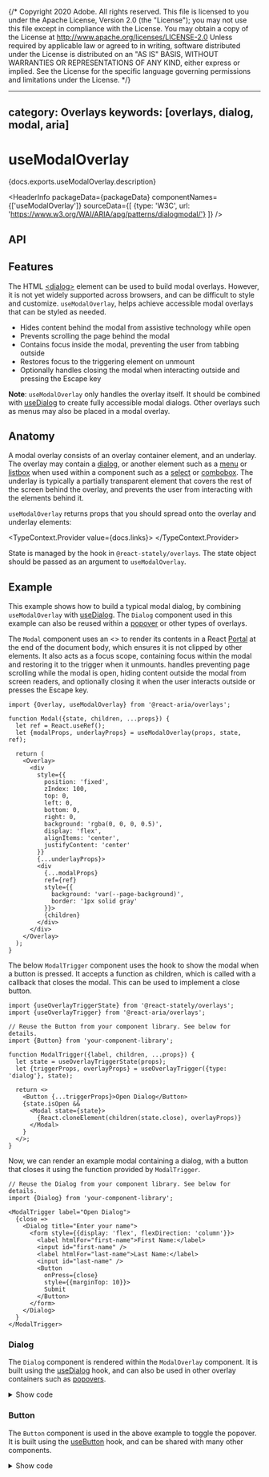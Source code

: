 {/* Copyright 2020 Adobe. All rights reserved.
This file is licensed to you under the Apache License, Version 2.0 (the "License");
you may not use this file except in compliance with the License. You may obtain a copy
of the License at http://www.apache.org/licenses/LICENSE-2.0
Unless required by applicable law or agreed to in writing, software distributed under
the License is distributed on an "AS IS" BASIS, WITHOUT WARRANTIES OR REPRESENTATIONS
OF ANY KIND, either express or implied. See the License for the specific language
governing permissions and limitations under the License. */}



---
category: Overlays
keywords: [overlays, dialog, modal, aria]
---

# useModalOverlay

<PageDescription>{docs.exports.useModalOverlay.description}</PageDescription>

<HeaderInfo
  packageData={packageData}
  componentNames={['useModalOverlay']}
  sourceData={[
    {type: 'W3C', url: 'https://www.w3.org/WAI/ARIA/apg/patterns/dialogmodal/'}
  ]} />

## API

<FunctionAPI function={docs.exports.useModalOverlay} links={docs.links} />

## Features

The HTML [&lt;dialog&gt;](https://developer.mozilla.org/en-US/docs/Web/HTML/Element/dialog) element can be used to build modal overlays. However, it is not yet widely supported across browsers, and can be difficult to style and customize. `useModalOverlay`, helps achieve accessible modal overlays that can be styled as needed.

* Hides content behind the modal from assistive technology while open
* Prevents scrolling the page behind the modal
* Contains focus inside the modal, preventing the user from tabbing outside
* Restores focus to the triggering element on unmount
* Optionally handles closing the modal when interacting outside and pressing the <Keyboard>Escape</Keyboard> key

**Note**: `useModalOverlay` only handles the overlay itself. It should be combined
with [useDialog](useDialog.html) to create fully accessible modal dialogs. Other overlays
such as menus may also be placed in a modal overlay.

## Anatomy

A modal overlay consists of an overlay container element, and an underlay. The overlay may contain a [dialog](useDialog.html), or another element such as a [menu](useMenu.html) or [listbox](useListBox.html) when used within a component such as a [select](useSelect.html) or [combobox](useComboBox.html). The underlay is typically a partially transparent element that covers the rest of the screen behind the overlay, and prevents the user from interacting with the elements behind it.

`useModalOverlay` returns props that you should spread onto the overlay and underlay elements:

<TypeContext.Provider value={docs.links}>
  <InterfaceType properties={docs.links[docs.exports.useModalOverlay.return.id].properties} />
</TypeContext.Provider>

State is managed by the <TypeLink links={statelyDocs.links} type={statelyDocs.exports.useOverlayTriggerState} />
hook in `@react-stately/overlays`. The state object should be passed as an argument to `useModalOverlay`.

## Example

This example shows how to build a typical modal dialog, by combining `useModalOverlay` with [useDialog](useDialog.html). The `Dialog` component used in this example can also be reused within a [popover](usePopover.html) or other types of overlays.

The `Modal` component uses an &lt;<TypeLink links={docs.links} type={docs.exports.Overlay} />&gt; to render its contents in a React [Portal](https://reactjs.org/docs/portals.html) at the end of the document body, which ensures it is not clipped by other elements. It also acts as a focus scope, containing focus within the modal and restoring it to the trigger when it unmounts. <TypeLink links={docs.links} type={docs.exports.useModalOverlay} /> handles preventing page scrolling while the modal is open, hiding content outside the modal from screen readers, and optionally closing it when the user interacts outside or presses the <Keyboard>Escape</Keyboard> key.

```tsx example export=true render=false
import {Overlay, useModalOverlay} from '@react-aria/overlays';

function Modal({state, children, ...props}) {
  let ref = React.useRef();
  let {modalProps, underlayProps} = useModalOverlay(props, state, ref);

  return (
    <Overlay>
      <div
        style={{
          position: 'fixed',
          zIndex: 100,
          top: 0,
          left: 0,
          bottom: 0,
          right: 0,
          background: 'rgba(0, 0, 0, 0.5)',
          display: 'flex',
          alignItems: 'center',
          justifyContent: 'center'
        }}
        {...underlayProps}>
        <div
          {...modalProps}
          ref={ref}
          style={{
            background: 'var(--page-background)',
            border: '1px solid gray'
          }}>
          {children}
        </div>
      </div>
    </Overlay>
  );
}
```

The below `ModalTrigger` component uses the <TypeLink links={docs.links} type={docs.exports.useOverlayTrigger} /> hook to show the modal when a button is pressed. It accepts a function as children, which is called with a callback that closes the modal. This can be used to implement a close button.

```tsx example export=true render=false
import {useOverlayTriggerState} from '@react-stately/overlays';
import {useOverlayTrigger} from '@react-aria/overlays';

// Reuse the Button from your component library. See below for details.
import {Button} from 'your-component-library';

function ModalTrigger({label, children, ...props}) {
  let state = useOverlayTriggerState(props);
  let {triggerProps, overlayProps} = useOverlayTrigger({type: 'dialog'}, state);

  return <>
    <Button {...triggerProps}>Open Dialog</Button>
    {state.isOpen &&
      <Modal state={state}>
        {React.cloneElement(children(state.close), overlayProps)}
      </Modal>
    }
  </>;
}
```

Now, we can render an example modal containing a dialog, with a button that closes it using the function provided by `ModalTrigger`.

```tsx example
// Reuse the Dialog from your component library. See below for details.
import {Dialog} from 'your-component-library';

<ModalTrigger label="Open Dialog">
  {close =>
    <Dialog title="Enter your name">
      <form style={{display: 'flex', flexDirection: 'column'}}>
        <label htmlFor="first-name">First Name:</label>
        <input id="first-name" />
        <label htmlFor="last-name">Last Name:</label>
        <input id="last-name" />
        <Button
          onPress={close}
          style={{marginTop: 10}}>
          Submit
        </Button>
      </form>
    </Dialog>
  }
</ModalTrigger>
```

### Dialog

The `Dialog` component is rendered within the `ModalOverlay` component. It is built using the [useDialog](useDialog.html) hook, and can also be used in other overlay containers such as [popovers](usePopover.html).

<details>
  <summary style={{fontWeight: 'bold'}}><ChevronRight size="S" /> Show code</summary>

```tsx example export=true render=false
import {useDialog} from '@react-aria/dialog';

function Dialog({title, children, ...props}) {
  let ref = React.useRef();
  let {dialogProps, titleProps} = useDialog(props, ref);

  return (
    <div {...dialogProps} ref={ref} style={{padding: 30}}>
      {title && 
        <h3 {...titleProps} style={{marginTop: 0}}>
          {title}
        </h3>
      }
      {children}
    </div>
  );
}
```

</details>

### Button

The `Button` component is used in the above example to toggle the popover. It is built using the [useButton](useButton.html) hook, and can be shared with many other components.

<details>
  <summary style={{fontWeight: 'bold'}}><ChevronRight size="S" /> Show code</summary>

```tsx example export=true render=false
import {useButton} from '@react-aria/button';

function Button(props) {
  let ref = props.buttonRef;
  let {buttonProps} = useButton(props, ref);
  return <button {...buttonProps} ref={ref} style={props.style}>{props.children}</button>;
}
```

</details>
